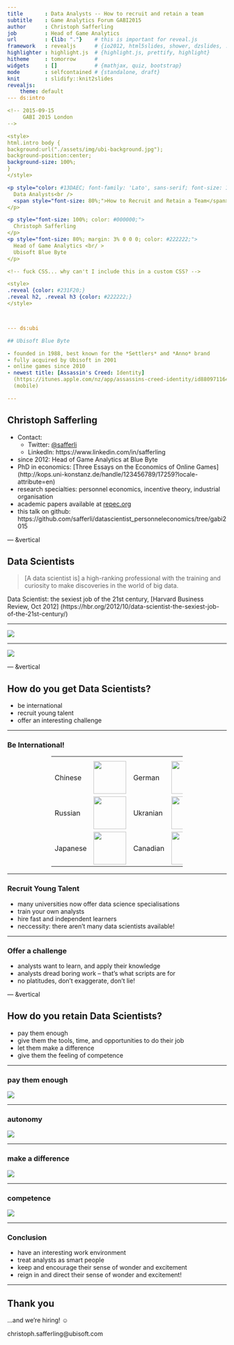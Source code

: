 ```yaml
---
title       : Data Analysts -- How to recruit and retain a team
subtitle    : Game Analytics Forum GABI2015
author      : Christoph Safferling
job         : Head of Game Analytics
url         : {lib: "."}    # this is important for reveal.js
framework   : revealjs      # {io2012, html5slides, shower, dzslides, ...}
highlighter : highlight.js  # {highlight.js, prettify, highlight}
hitheme     : tomorrow      # 
widgets     : []            # {mathjax, quiz, bootstrap}
mode        : selfcontained # {standalone, draft}
knit        : slidify::knit2slides
revealjs: 
    theme: default
--- ds:intro

<!-- 2015-09-15
     GABI 2015 London
-->

<style>
html.intro body {
background:url("./assets/img/ubi-background.jpg");
background-position:center;
background-size: 100%;
} 
</style>

<p style="color: #13DAEC; font-family: 'Lato', sans-serif; font-size: 150%; margin: 0 0 10% 0;">
  Data Analysts<br />
  <span style="font-size: 80%;">How to Recruit and Retain a Team</span>
</p>

<p style="font-size: 100%; color: #000000;">
  Christoph Safferling
</p>
<p style="font-size: 80%; margin: 3% 0 0 0; color: #222222;">
  Head of Game Analytics <br/ > 
  Ubisoft Blue Byte
</p>

<!-- fuck CSS... why can't I include this in a custom CSS? -->

<style>
.reveal {color: #231F20;}
.reveal h2, .reveal h3 {color: #222222;}
</style>



--- ds:ubi

## Ubisoft Blue Byte

- founded in 1988, best known for the *Settlers* and *Anno* brand
- fully acquired by Ubisoft in 2001
- online games since 2010
- newest title: [Assassin's Creed: Identity]
  (https://itunes.apple.com/nz/app/assassins-creed-identity/id880971164?mt=8) 
  (mobile)

---
```


## Christoph Safferling

- Contact:
  - Twitter: [@safferli](https://twitter.com/safferli) 
  - LinkedIn: https://www.linkedin.com/in/safferling 
- since 2012: Head of Game Analytics at Blue Byte
- PhD in economics: [Three Essays on the Economics of Online Games]
  (http://kops.uni-konstanz.de/handle/123456789/17259?locale-attribute=en)
- research specialties: personnel economics, incentive theory, industrial organisation
- academic papers available at [repec.org](https://ideas.repec.org/f/psa961.html)
- this talk on github: https://github.com/safferli/datascientist_personneleconomics/tree/gabi2015



--- &vertical

## Data Scientists

> [A data scientist is] a high-ranking professional with the training and 
> curiosity to make discoveries in the world of big data.

Data Scientist: the sexiest job of the 21st century, 
[Harvard Business Review, Oct 2012]
(https://hbr.org/2012/10/data-scientist-the-sexiest-job-of-the-21st-century/)

***

<img src="assets/img/barycentric-triangle.png" />

***

<img src="assets/img/data-scientist-triangle.png" />


--- &vertical

## How do you get Data Scientists?

- be international
- recruit young talent
- offer an interesting challenge

***

### Be International!

<style>
img.flag{width:75px; vertical-align: text-bottom;}
</style>
<!-- ugly hack: align the text to the flags, rather than the other way round -->
<style>
table.center{margin-left: auto; margin-right: auto; width: 60%;}
td.mytd{vertical-align: middle;}
</style>

<table class="center">
<tr>
<th></th>
<th></th>
</tr>
<tr>
<td class="mytd">Chinese</td>
<td class="mytd"><img src="assets/img/china.gif" class="flag" /></td>
<td class="mytd">German</td>
<td class="mytd"><img src="assets/img/germany.gif" class="flag" /></td>
</tr>
<tr>
<td class="mytd">Russian</td>
<td class="mytd"><img src="assets/img/russia.gif" class="flag" /></td>
<td class="mytd">Ukranian</td>
<td class="mytd"><img src="assets/img/ukraine.gif" class="flag" /></td>
</tr>
<tr>
<td class="mytd">Japanese</td>
<td class="mytd"><img src="assets/img/japan.gif" class="flag" /></td>
<td class="mytd">Canadian</td>
<td class="mytd"><img src="assets/img/canada.gif" class="flag" /></td>
</table>

*** 

### Recruit Young Talent

- many universities now offer data science specialisations
- train your own analysts 
- hire fast and independent learners
- neccessity: there aren't many data scientists available! 

***

### Offer a challenge

- analysts want to learn, and apply their knowledge
- analysts dread boring work -- that's what scripts are for
- no platitudes, don't exaggerate, don't lie!

<!--
- these are smart people, who will have a good overview of everything that your company is doing (they're crunching the data!). Don't try to fool them, you'll fail. 

Note also that analysts hold valuable information on your entire company. If they leave, they take it with them!
-->

--- &vertical

## How do you retain Data Scientists? 

<!-- have a good work environment -->

- pay them enough
- give them the tools, time, and opportunities to do their job 
- let them make a difference 
- give them the feeling of competence 

***

### pay them enough

<img src="assets/img/cash.gif" />

<!--
pay is not important
-->

***

### autonomy

<img src="assets/img/kevin-shotgun.gif" />

<!--
letting them grow professionally
-->

*** 

### make a difference

<img src="assets/img/daffy-klatsch.gif" />

<!--
if they don't feel valued, they'll leave
-->

*** 
### competence

<img src="assets/img/code-13.gif" />

<!--
become a master in their field of specialisation
-->

---

### Conclusion

- have an interesting work environment
- treat analysts as smart people
- keep and encourage their sense of wonder and excitement
- reign in and direct their sense of wonder and excitement!

---

## Thank you

&hellip;and we're hiring! &#9786; 

<!-- &#128522; &#128512; -->

christoph.safferling@ubisoft.com

